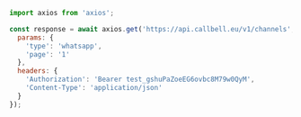 ```js
import axios from 'axios';

const response = await axios.get('https://api.callbell.eu/v1/channels', {
  params: {
    'type': 'whatsapp',
    'page': '1'
  },
  headers: {
    'Authorization': 'Bearer test_gshuPaZoeEG6ovbc8M79w0QyM',
    'Content-Type': 'application/json'
  }
});

```